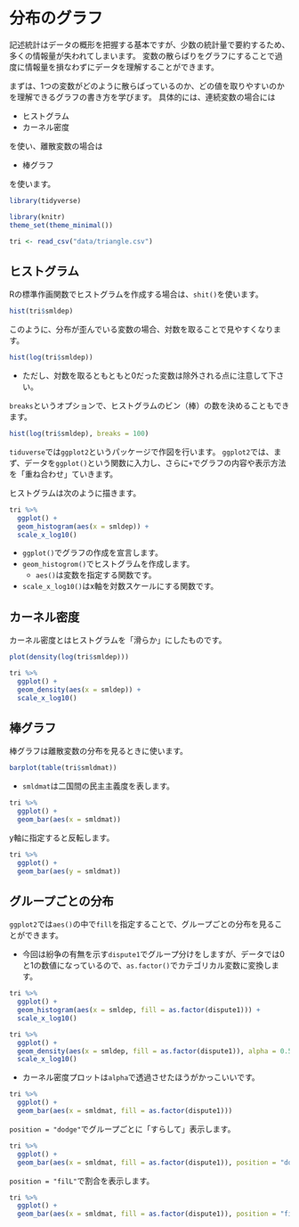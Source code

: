 # 分布のグラフ {#visual-dist}

記述統計はデータの概形を把握する基本ですが、少数の統計量で要約するため、多くの情報量が失われてしまいます。
変数の散らばりをグラフにすることで過度に情報量を損なわずにデータを理解することができます。

まずは、1つの変数がどのように散らばっているのか、どの値を取りやすいのかを理解できるグラフの書き方を学びます。
具体的には、連続変数の場合には

- ヒストグラム
- カーネル密度

を使い、離散変数の場合は

- 棒グラフ

を使います。

```r
library(tidyverse)
```

```r
library(knitr)
theme_set(theme_minimal())
```

```r
tri <- read_csv("data/triangle.csv")
```

## ヒストグラム

Rの標準作画関数でヒストグラムを作成する場合は、`shit()`を使います。

```r
hist(tri$smldep)
```

このように、分布が歪んでいる変数の場合、対数を取ることで見やすくなります。

```r
hist(log(tri$smldep))
```

- ただし、対数を取るともともと0だった変数は除外される点に注意して下さい。

`breaks`というオプションで、ヒストグラムのビン（棒）の数を決めることもできます。

```r
hist(log(tri$smldep), breaks = 100)
```

`tiduverse`では`ggplot2`というパッケージで作図を行います。
`ggplot2`では、まず、データを`ggplot()`という関数に入力し、さらに`+`でグラフの内容や表示方法を「重ね合わせ」ていきます。

ヒストグラムは次のように描きます。

```r
tri %>% 
  ggplot() + 
  geom_histogram(aes(x = smldep)) + 
  scale_x_log10()
```

- `ggplot()`でグラフの作成を宣言します。
- `geom_histogrom()`でヒストグラムを作成します。
  - `aes()`は変数を指定する関数です。
- `scale_x_log10()`はx軸を対数スケールにする関数です。

## カーネル密度

カーネル密度とはヒストグラムを「滑らか」にしたものです。

```r
plot(density(log(tri$smldep)))
```

```r
tri %>% 
  ggplot() + 
  geom_density(aes(x = smldep)) + 
  scale_x_log10()
```

## 棒グラフ

棒グラフは離散変数の分布を見るときに使います。

```r
barplot(table(tri$smldmat))
```

- `smldmat`は二国間の民主主義度を表します。

```r
tri %>% 
  ggplot() + 
  geom_bar(aes(x = smldmat))
```

y軸に指定すると反転します。

```r
tri %>% 
  ggplot() + 
  geom_bar(aes(y = smldmat))
```

## グループごとの分布

`ggplot2`では`aes()`の中で`fill`を指定することで、グループごとの分布を見ることができます。

- 今回は紛争の有無を示す`dispute1`でグループ分けをしますが、データでは0と1の数値になっているので、`as.factor()`でカテゴリカル変数に変換します。

```r
tri %>% 
  ggplot() + 
  geom_histogram(aes(x = smldep, fill = as.factor(dispute1))) + 
  scale_x_log10()
```

```r
tri %>% 
  ggplot() + 
  geom_density(aes(x = smldep, fill = as.factor(dispute1)), alpha = 0.5) + 
  scale_x_log10()
```

- カーネル密度プロットは`alpha`で透過させたほうがかっこいいです。

```r
tri %>% 
  ggplot() + 
  geom_bar(aes(x = smldmat, fill = as.factor(dispute1)))
```

`position = "dodge"`でグループごとに「すらして」表示します。

```r
tri %>% 
  ggplot() + 
  geom_bar(aes(x = smldmat, fill = as.factor(dispute1)), position = "dodge")
```

`position = "filL"`で割合を表示します。

```r
tri %>% 
  ggplot() + 
  geom_bar(aes(x = smldmat, fill = as.factor(dispute1)), position = "fill")
```

